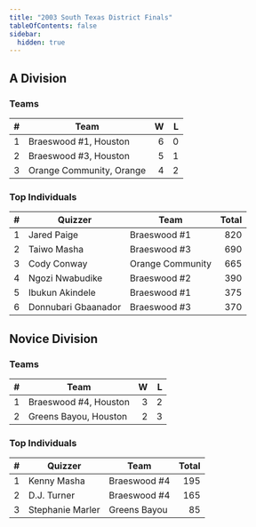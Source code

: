 ```yaml
---
title: "2003 South Texas District Finals"
tableOfContents: false
sidebar:
  hidden: true
---
```


## A Division

### Teams

|    # | Team                     |    W |    L |
| ---: | ------------------------ | ---: | ---: |
|    1 | Braeswood #1, Houston    |    6 |    0 |
|    2 | Braeswood #3, Houston    |    5 |    1 |
|    3 | Orange Community, Orange |    4 |    2 |

### Top Individuals

|    # | Quizzer             | Team             | Total |
| ---: | ------------------- | ---------------- | ----: |
|    1 | Jared Paige         | Braeswood #1     |   820 |
|    2 | Taiwo Masha         | Braeswood #3     |   690 |
|    3 | Cody Conway         | Orange Community |   665 |
|    4 | Ngozi Nwabudike     | Braeswood #2     |   390 |
|    5 | Ibukun Akindele     | Braeswood #1     |   375 |
|    6 | Donnubari Gbaanador | Braeswood #3     |   370 |

## Novice Division

### Teams

|    # | Team                  |    W |    L |
| ---: | --------------------- | ---: | ---: |
|    1 | Braeswood #4, Houston |    3 |    2 |
|    2 | Greens Bayou, Houston |    2 |    3 |

### Top Individuals

|    # | Quizzer          | Team         | Total |
| ---: | ---------------- | ------------ | ----: |
|    1 | Kenny Masha      | Braeswood #4 |   195 |
|    2 | D.J. Turner      | Braeswood #4 |   165 |
|    3 | Stephanie Marler | Greens Bayou |    85 |

